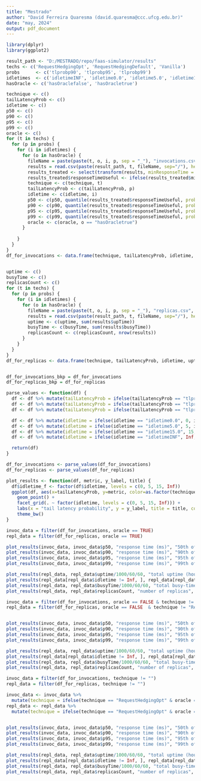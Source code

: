 ```yaml
---
title: "Mestrado"
author: "David Ferreira Quaresma (david.quaresma@ccc.ufcg.edu.br)"
date: "may, 2024"
output: pdf_document
---
```


```r
library(dplyr)
library(ggplot2)

result_path <- "D:/MESTRADO/repo/faas-simulator/results"
techs <- c('RequestHedgingOpt', 'RequestHedgingDefault', 'Vanilla')
probs      <- c('tlprobp90', 'tlprobp95', 'tlprobp99')
idletimes  <- c('idletimeINF', 'idletime0.0', 'idletime5.0', 'idletime15.0')
hasOracle <- c('hasOraclefalse', 'hasOracletrue')

technique <- c()
tailLatencyProb <- c()
idletime <- c()
p50 <- c()
p90 <- c()
p95 <- c()
p99 <- c()
oracle <- c()
for (t in techs) {
  for (p in probs) {
    for (i in idletimes) {
      for (o in hasOracle) {
        fileName = paste(paste(t, o, i, p, sep = "_"), "invocations.csv", sep="-")
        results = read.csv(paste(result_path, t, fileName, sep="/"), header = TRUE)
        results_treated <- select(transform(results, minResponseTime = pmin(responseTime, rHresponseTime)), responseTime, rHresponseTime, minResponseTime)
        results_treated$responseTimeUseful <- ifelse(results_treated$minResponseTime != 0, results_treated$minResponseTime, results_treated$responseTime)
        technique <- c(technique, t)
        tailLatencyProb <- c(tailLatencyProb, p)
        idletime <- c(idletime, i)
        p50 <- c(p50, quantile(results_treated$responseTimeUseful, probs = 0.5))
        p90 <- c(p90, quantile(results_treated$responseTimeUseful, probs = 0.90))
        p95 <- c(p95, quantile(results_treated$responseTimeUseful, probs = 0.95))
        p99 <- c(p99, quantile(results_treated$responseTimeUseful, probs = 0.99))
        oracle <- c(oracle, o == "hasOracletrue")
      }
     
    }
  }
}
df_for_invocations <- data.frame(technique, tailLatencyProb, idletime, p50, p90, p95, p99, oracle)


uptime <- c()
busyTime <- c()
replicasCount <- c()
for (t in techs) {
  for (p in probs) {
    for (i in idletimes) {
      for (o in hasOracle) {
        fileName = paste(paste(t, o, i, p, sep = "_"), "replicas.csv", sep="-")
        results = read.csv(paste(result_path, t, fileName, sep="/"), header = TRUE)
        uptime <- c(uptime, sum(results$upTime))
        busyTime <- c(busyTime, sum(results$busyTime))
        replicasCount <- c(replicasCount, nrow(results))
      }
    }
  }
}
df_for_replicas <- data.frame(technique, tailLatencyProb, idletime, uptime, busyTime, replicasCount, oracle)


df_for_invocations_bkp = df_for_invocations
df_for_replicas_bkp = df_for_replicas

parse_values <- function(df) {
  df <- df %>% mutate(tailLatencyProb = ifelse(tailLatencyProb == "tlprobp90", 90, tailLatencyProb))
  df <- df %>% mutate(tailLatencyProb = ifelse(tailLatencyProb == "tlprobp95", 95, tailLatencyProb))
  df <- df %>% mutate(tailLatencyProb = ifelse(tailLatencyProb == "tlprobp99", 99, tailLatencyProb))

  df <- df %>% mutate(idletime = ifelse(idletime == "idletime0.0", 0, idletime))
  df <- df %>% mutate(idletime = ifelse(idletime == "idletime5.0", 5, idletime))
  df <- df %>% mutate(idletime = ifelse(idletime == "idletime15.0", 15, idletime))
  df <- df %>% mutate(idletime = ifelse(idletime == "idletimeINF", Inf, idletime))

  return(df)
}

df_for_invocations <- parse_values(df_for_invocations)
df_for_replicas <- parse_values(df_for_replicas)
```

```r
plot_results <- function(df, metric, y_label, title) {
  df$idletime_f <- factor(df$idletime, levels = c(0, 5, 15, Inf))
  ggplot(df, aes(x=tailLatencyProb, y=metric, color=as.factor(technique))) +
    geom_point() + 
    facet_grid(. ~ factor(idletime, levels = c(0, 5, 15, Inf))) +
    labs(x = "tail latency probability", y = y_label, title = title, colour = "technique") +
    theme_bw()
}

invoc_data = filter(df_for_invocations, oracle == TRUE)
repl_data = filter(df_for_replicas, oracle == TRUE)

plot_results(invoc_data, invoc_data$p50, "response time (ms)", "50th of invocations' response time for each idletime")
plot_results(invoc_data, invoc_data$p90, "response time (ms)", "90th of invocations' response time for each idletime")
plot_results(invoc_data, invoc_data$p95, "response time (ms)", "95th of invocations' response time for each idletime")
plot_results(invoc_data, invoc_data$p99, "response time (ms)", "99th of invocations' response time for each idletime")

plot_results(repl_data, repl_data$uptime/1000/60/60, "total uptime (hour)", "Total replicas UpTime for each idletime")
plot_results(repl_data[repl_data$idletime != Inf, ], repl_data[repl_data$idletime != Inf, ]$uptime/1000/60/60, "total uptime (hour)", "Total replicas UpTime for each idletime (excluding Inf)")
plot_results(repl_data, repl_data$busyTime/1000/60/60, "total busy-time (hour)", "Total replicas BusyTime for each idletime")
plot_results(repl_data, repl_data$replicasCount, "number of replicas", "Total number of replicas created for each idletime")
```


```r
invoc_data = filter(df_for_invocations, oracle == FALSE & technique != "RequestHedgingDefault")
repl_data = filter(df_for_replicas, oracle == FALSE  & technique != "RequestHedgingDefault")


plot_results(invoc_data, invoc_data$p50, "response time (ms)", "50th of invocations' response time for each idletime")
plot_results(invoc_data, invoc_data$p90, "response time (ms)", "90th of invocations' response time for each idletime")
plot_results(invoc_data, invoc_data$p95, "response time (ms)", "95th of invocations' response time for each idletime")
plot_results(invoc_data, invoc_data$p99, "response time (ms)", "99th of invocations' response time for each idletime")

plot_results(repl_data, repl_data$uptime/1000/60/60, "total uptime (hour)", "Total replicas UpTime for each idletime")
plot_results(repl_data[repl_data$idletime != Inf, ], repl_data[repl_data$idletime != Inf, ]$uptime/1000/60/60, "total uptime (hour)", "Total replicas UpTime for each idletime (excluding Inf)")
plot_results(repl_data, repl_data$busyTime/1000/60/60, "total busy-time (hour)", "Total replicas BusyTime for each idletime")
plot_results(repl_data, repl_data$replicasCount, "number of replicas", "Total number of replicas created for each idletime")
```

```r
invoc_data = filter(df_for_invocations, technique != "")
repl_data = filter(df_for_replicas, technique != "")

invoc_data <- invoc_data %>%
  mutate(technique = ifelse(technique == "RequestHedgingOpt" & oracle == FALSE, "RequestHedgingOptNoOracle", technique))
repl_data <- repl_data %>%
  mutate(technique = ifelse(technique == "RequestHedgingOpt" & oracle == FALSE, "RequestHedgingOptNoOracle", technique))


plot_results(invoc_data, invoc_data$p50, "response time (ms)", "50th of invocations' response time for each idletime")
plot_results(invoc_data, invoc_data$p90, "response time (ms)", "90th of invocations' response time for each idletime")
plot_results(invoc_data, invoc_data$p95, "response time (ms)", "95th of invocations' response time for each idletime")
plot_results(invoc_data, invoc_data$p99, "response time (ms)", "99th of invocations' response time for each idletime")

plot_results(repl_data, repl_data$uptime/1000/60/60, "total uptime (hour)", "Total replicas UpTime for each idletime")
plot_results(repl_data[repl_data$idletime != Inf, ], repl_data[repl_data$idletime != Inf, ]$uptime/1000/60/60, "total uptime (hour)", "Total replicas UpTime for each idletime (excluding Inf)")
plot_results(repl_data, repl_data$busyTime/1000/60/60, "total busy-time (hour)", "Total replicas BusyTime for each idletime")
plot_results(repl_data, repl_data$replicasCount, "number of replicas", "Total number of replicas created for each idletime")
```


